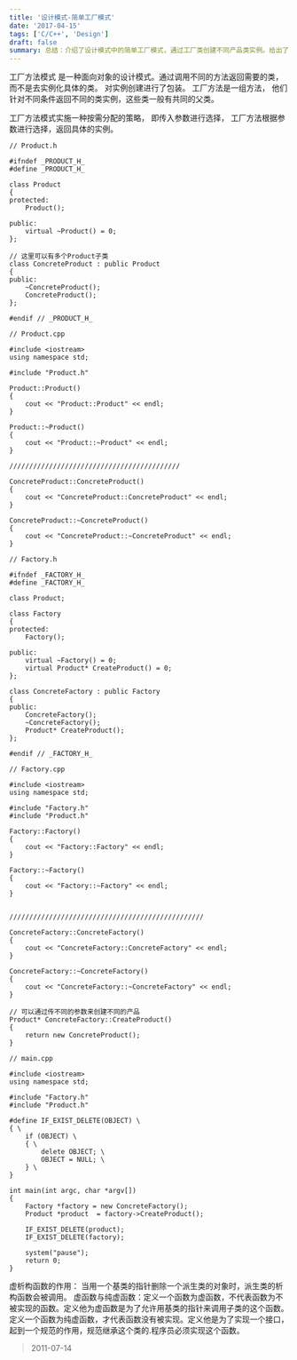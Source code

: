 ```yaml
---
title: '设计模式-简单工厂模式'
date: '2017-04-15'
tags: ['C/C++', 'Design']
draft: false
summary: 总结：介绍了设计模式中的简单工厂模式，通过工厂类创建不同产品类实例。给出了 Product、Factory 等相关类的代码示例，包括虚析构函数等概念及 main 函数的使用。 
---
```


工厂方法模式 是一种面向对象的设计模式。通过调用不同的方法返回需要的类，而不是去实例化具体的类。 对实例创建进行了包装。 工厂方法是一组方法， 他们针对不同条件返回不同的类实例，这些类一般有共同的父类。

工厂方法模式实施一种按需分配的策略， 即传入参数进行选择， 工厂方法根据参数进行选择，返回具体的实例。

```
// Product.h

#ifndef _PRODUCT_H_
#define _PRODUCT_H_

class Product
{
protected:
	Product();

public:
	virtual ~Product() = 0;
};

// 这里可以有多个Product子类
class ConcreteProduct : public Product
{
public:
	~ConcreteProduct();
	ConcreteProduct();
};

#endif // _PRODUCT_H_
```

```
// Product.cpp

#include <iostream>
using namespace std;

#include "Product.h"

Product::Product()
{
	cout << "Product::Product" << endl;
}

Product::~Product()
{
	cout << "Product::~Product" << endl;
}

///////////////////////////////////////////

ConcreteProduct::ConcreteProduct()
{
	cout << "ConcreteProduct::ConcreteProduct" << endl;
}

ConcreteProduct::~ConcreteProduct()
{
	cout << "ConcreteProduct::~ConcreteProduct" << endl;
}
```

```
// Factory.h

#ifndef _FACTORY_H_
#define _FACTORY_H_

class Product;

class Factory
{
protected:
	Factory();

public:
	virtual ~Factory() = 0;
	virtual Product* CreateProduct() = 0;
};

class ConcreteFactory : public Factory
{
public:
	ConcreteFactory();
	~ConcreteFactory();
	Product* CreateProduct();
};

#endif // _FACTORY_H_
```

```
// Factory.cpp

#include <iostream>
using namespace std;

#include "Factory.h"
#include "Product.h"

Factory::Factory()
{
	cout << "Factory::Factory" << endl;
}

Factory::~Factory()
{
	cout << "Factory::~Factory" << endl;
}


/////////////////////////////////////////////////

ConcreteFactory::ConcreteFactory()
{
	cout << "ConcreteFactory::ConcreteFactory" << endl;
}

ConcreteFactory::~ConcreteFactory()
{
	cout << "ConcreteFactory::~ConcreteFactory" << endl;
}

// 可以通过传不同的参数来创建不同的产品
Product* ConcreteFactory::CreateProduct()
{
	return new ConcreteProduct();
}
```

```
// main.cpp

#include <iostream>
using namespace std;

#include "Factory.h"
#include "Product.h"

#define IF_EXIST_DELETE(OBJECT) \
{ \
	if (OBJECT) \
	{ \
		delete OBJECT; \
		OBJECT = NULL; \
	} \
}

int main(int argc, char *argv[])
{
	Factory *factory = new ConcreteFactory();
	Product *product  = factory->CreateProduct();

	IF_EXIST_DELETE(product);
	IF_EXIST_DELETE(factory);

	system("pause");
	return 0;
}
```
虚析构函数的作用： 当用一个基类的指针删除一个派生类的对象时，派生类的析构函数会被调用。
虚函数与纯虚函数：定义一个函数为虚函数，不代表函数为不被实现的函数。定义他为虚函数是为了允许用基类的指针来调用子类的这个函数。定义一个函数为纯虚函数，才代表函数没有被实现。定义他是为了实现一个接口，起到一个规范的作用，规范继承这个类的.程序员必须实现这个函数。 

> 2011-07-14